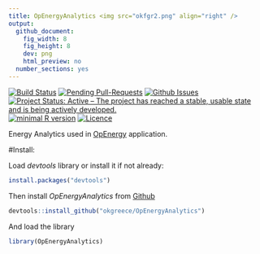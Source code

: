 ```yaml
---
title: OpEnergyAnalytics <img src="okfgr2.png" align="right" />
output:
  github_document:
    fig_width: 8
    fig_height: 8
    dev: png
    html_preview: no
  number_sections: yes
---
```


[![Build Status](https://travis-ci.org/okgreece/OpEnergyAnalytics.svg?branch=master)](https://travis-ci.org/okgreece/OpEnergyAnalytics) 
[![Pending Pull-Requests](http://githubbadges.herokuapp.com/okgreece/OpEnergyAnalytics/pulls.svg)](https://github.com/okgreece/OpEnergyAnalytics/pulls)
[![Github Issues](http://githubbadges.herokuapp.com/okgreece/OpEnergyAnalytics/issues.svg)](https://github.com/okgreece/OpEnergyAnalytics/issues)
[![Project Status: Active – The project has reached a stable, usable state and is being actively developed.](http://www.repostatus.org/badges/latest/active.svg)](http://www.repostatus.org/#active)
[![minimal R version](https://img.shields.io/badge/R%3E%3D-3.1-6666ff.svg)](https://cran.r-project.org/)
[![Licence](https://img.shields.io/badge/licence-GPL--2-blue.svg)](https://www.gnu.org/licenses/old-licenses/gpl-2.0.html)


Energy Analytics used in [OpEnergy](http://openergy.okfn.gr) application.


#Install:

Load *devtools* library or install it if not already:

```r
install.packages("devtools")
```

Then install *OpEnergyAnalytics* from [Github](https://github.com/okgreece/OpEnergyAnalytics)

```r
devtools::install_github("okgreece/OpEnergyAnalytics")
```

And load the library

```r
library(OpEnergyAnalytics)
```